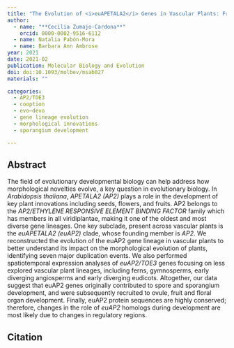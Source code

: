 ```yaml
---
title: "The Evolution of <i>euAPETALA2</i> Genes in Vascular Plants: From Plesiomorphic Roles in Sporangia to Acquired Functions in Ovules and Fruits"
author:
  - name: "**Cecilia Zumajo-Cardona**"
    orcid: 0000-0002-9516-6112
  - name: Natalia Pabón-Mora
  - name: Barbara Ann Ambrose
year: 2021
date: 2021-02
publication: Molecular Biology and Evolution
doi: doi:10.1093/molbev/msab027
materials: ""

categories:
  - AP2/TOE3
  - cooption
  - evo–devo
  - gene lineage evolution
  - morphological innovations 
  - sporangium development

---
```


## Abstract

The field of evolutionary developmental biology can help address how morphological novelties evolve, a key question in evolutionary biology. In *Arabidopsis thaliana*, *APETALA2 (AP2)* plays a role in the development of key plant innovations including seeds, flowers, and fruits. AP2 belongs to the *AP2/ETHYLENE RESPONSIVE ELEMENT BINDING FACTOR* family which has members in all viridiplantae, making it one of the oldest and most diverse gene lineages. One key subclade, present across vascular plants is the *euAPETALA2 (euAP2)* clade, whose founding member is *AP2*. We reconstructed the evolution of the euAP2 gene lineage in vascular plants to better understand its impact on the morphological evolution of plants, identifying seven major duplication events. We also performed spatiotemporal expression analyses of *euAP2/TOE3* genes focusing on less explored vascular plant lineages, including ferns, gymnosperms, early diverging angiosperms and early diverging eudicots. Altogether, our data suggest that euAP2 genes originally contributed to spore and sporangium development, and were subsequently recruited to ovule, fruit and floral organ development. Finally, euAP2 protein sequences are highly conserved; therefore, changes in the role of *euAP2* homologs during development are most likely due to changes in regulatory regions.

## Citation
